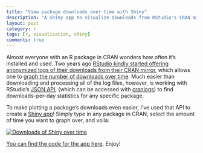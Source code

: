 ```yaml
---
title: "View package downloads over time with Shiny"
description: "A Shiny app to visualize downloads from RStudio's CRAN mirror."
layout: post
category: r
tags: [r, visualization, shiny]
comments: true
---
```


Almost everyone with an R package in CRAN wonders how often it's installed and used. Two years ago [RStudio kindly started offering anonymized logs of their downloads from their CRAN mirror](http://cran-logs.rstudio.com/), which allows one to [graph the number of downloads over time](http://www.r-bloggers.com/finally-tracking-cran-packages-downloads/). Much easier than downloading and processing all of the log files, however, is working with RStudio's [JSON API](https://github.com/metacran/cranlogs.app), (which can be accessed with [cranlogs](https://github.com/metacran/cranlogs)) to find downloads-per-day statistics for any specific package.

To make plotting a package's downloads even easier, I've used that API to create a [Shiny app](https://dgrtwo.shinyapps.io/cranview/)! Simply type in any package in CRAN, select the amount of time you want to graph over, and voila:

<a href="https://dgrtwo.shinyapps.io/cranview/">
![Downloads of Shiny over time](http://varianceexplained.org/images/shiny_downloads.png)
</a>

[You can find the code for the app here](https://github.com/dgrtwo/cranview). Enjoy!

